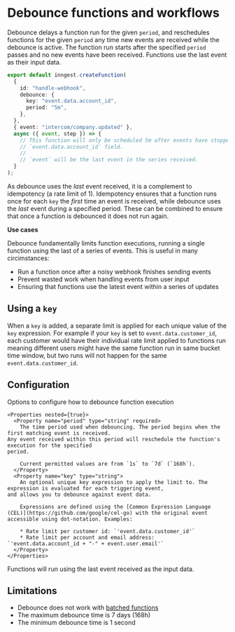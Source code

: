 # Debounce functions and workflows

Debounce delays a function run for the given `period`, and reschedules functions for the given `period` any time new events are received while the debounce is active.  The function run starts after the specified `period` passes and no new events have been received.  Functions use the last event as their input data.

```ts
export default inngest.createFunction(
  {
    id: "handle-webhook",
    debounce: {
      key: "event.data.account_id",
      period: "5m",
    },
  },
  { event: "intercom/company.updated" },
  async ({ event, step }) => {
    // This function will only be scheduled 5m after events have stopped being received with the same
    // `event.data.account_id` field.
    //
    // `event` will be the last event in the series received.
  }
);
```

As debounce uses the *last* event received, it is a complement to idempotency (a rate limit of 1).  Idempotency ensures that a function runs once for each `key` the *first* time an event is received, while debounce uses the *last* event during a specified period.  These can be combined to ensure that once a function is debounced it does not run again.

**Use cases**

Debounce fundamentally limits function executions, running a single function using the last of a series of events.  This is useful in many circimstances:

- Run a function once after a noisy webhook finishes sending events
- Prevent wasted work when handling events from user input
- Ensuring that functions use the latest event within a series of updates

## Using a `key`

When a `key` is added, a separate limit is applied for each unique value of the `key` expression. For example if your `key` is set to `event.data.customer_id`, each customer would have their individual rate limit applied to functions run meaning different users might have the same function run in same bucket time window, but two runs will not happen for the same `event.data.customer_id`.

## Configuration

<Properties>
  <Property name="debounce" type="object">
    Options to configure how to debounce function execution

    <Properties nested={true}>
      <Property name="period" type="string" required>
        The time period used when debouncing. The period begins when the first matching event is received.
	Any event received within this period will reschedule the function's execution for the specified
	period.

        Current permitted values are from `1s` to `7d` (`168h`).
      </Property>
      <Property name="key" type="string">
        An optional unique key expression to apply the limit to. The expression is evaluated for each triggering event,
	and allows you to debounce against event data. 

        Expressions are defined using the [Common Expression Language (CEL)](https://github.com/google/cel-go) with the original event accessible using dot-notation. Examples:

        * Rate limit per customer id: `'event.data.customer_id'`
        * Rate limit per account and email address: `'event.data.account_id + "-" + event.user.email'`
      </Property>
    </Properties>
  </Property>
</Properties>

<Callout>
  Functions will run using the last event received as the input data.
</Callout>

## Limitations

- Debounce does not work with [batched functions](/docs/guides/batching)
- The maximum debounce time is 7 days (168h)
- The minimum debounce time is 1 second
